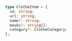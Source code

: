 ```ts
type ClotheItem = {
  id: string;
  url: string;
  name?: string;
  masks?: string[];
  category?: ClotheCategory;
};
```
